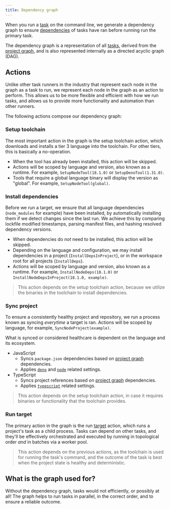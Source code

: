 ```yaml
---
title: Dependency graph
---
```



When you run a [task](../config/project#tasks-1) on the command line, we generate a dependency graph
to ensure [dependencies](../config/project#deps) of tasks have ran before running run the primary
task.

The dependency graph is a representation of all [tasks](../concepts/task), derived from the
[project graph](./project-graph), and is also represented internally as a directed acyclic graph
(DAG).

<DepGraph />

## Actions

Unlike other task runners in the industry that represent each node in the graph as a task to run, we
represent each node in the graph as an action to perform. This allows us to be more flexible and
efficient with how we run tasks, and allows us to provide more functionality and automation than
other runners.

The following actions compose our dependency graph:

### Setup toolchain

The most important action in the graph is the setup toolchain action, which downloads and installs a
tier 3 language into the toolchain. For other tiers, this is basically a no-operation.

- When the tool has already been installed, this action will be skipped.
- Actions will be scoped by language and version, also known as a runtime. For example,
  `SetupNodeTool(18.1.0)` or `SetupDenoTool(1.31.0)`.
- Tools that require a global language binary will display the version as "global". For example,
  `SetupNodeTool(global)`.

### Install dependencies

Before we run a target, we ensure that all language dependencies (`node_modules` for example) have
been installed, by automatically installing them if we detect changes since the last run. We achieve
this by comparing lockfile modified timestamps, parsing manifest files, and hashing resolved
dependency versions.

- When dependencies do _not_ need to be installed, this action will be skipped.
- Depending on the language and configuration, we may install dependencies in a project
  (`InstallDepsInProject`), or in the workspace root for all projects (`InstallDeps`).
- Actions will be scoped by language and version, also known as a runtime. For example,
  `InstallNodeDeps(18.1.0)` or `InstallNodeDepsInProject(18.1.0, example)`.

> This action depends on the setup toolchain action, because we utilize the binaries in the
> toolchain to install dependencies.

### Sync project

To ensure a consistently healthy project and repository, we run a process known as syncing
_everytime_ a target is ran. Actions will be scoped by language, for example,
`SyncNodeProject(example)`.

What is synced or considered healthcare is dependent on the language and its ecosystem.

- JavaScript
  - Syncs `package.json` dependencies based on [project graph](./project-graph) dependencies.
  - Applies [`deno`](../config/toolchain#deno) and [`node`](../config/toolchain#node) related
    settings.
- TypeScript
  - Syncs project references based on [project graph](./project-graph) dependencies.
  - Applies [`typescript`](../config/toolchain#typescript) related settings.

> This action depends on the setup toolchain action, in case it requires binaries or functionality
> that the toolchain provides.

### Run target

The primary action in the graph is the run [target](../concepts/target) action, which runs a
project's task as a child process. Tasks can depend on other tasks, and they'll be effectively
orchestrated and executed by running in topological order _and_ in batches via a worker pool.

> This action depends on the previous actions, as the toolchain is used for running the task's
> command, and the outcome of the task is best when the project state is healthy and deterministic.

## What is the graph used for?

Without the dependency graph, tasks would not efficiently, or possibly at all! The graph helps to
run tasks in parallel, in the correct order, and to ensure a reliable outcome.
